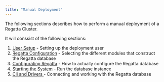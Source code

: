 ```yaml
---
title: "Manual Deployment"
---
```


The following sections describes how to perform a manual deployment of a Regatta Cluster.

It will conssist of the following sections:

1. [User Setup](https://docs.regatta.dev/self-hosted-deployment/manual-deployment/user-setup) - Setting up the deployment user
2. [Regatta Configuration](https://docs.regatta.dev/self-hosted-deployment/manual-deployment/regatta-configuration/regatta-configuration) - Selecting the different modules that construct the Regatta database
3. [Configurating Regatta](https://docs.regatta.dev/self-hosted-deployment/manual-deployment/starting-the-system) - How to actually configure the Regatta database
4. [Starting the System](https://docs.regatta.dev/self-hosted-deployment/manual-deployment/starting-the-system) - Run the database instance
5. [Cli and Drivers ](https://docs.regatta.dev/self-hosted-deployment/manual-deployment/cli-and-drivers)- Connecting and working with the Regatta database